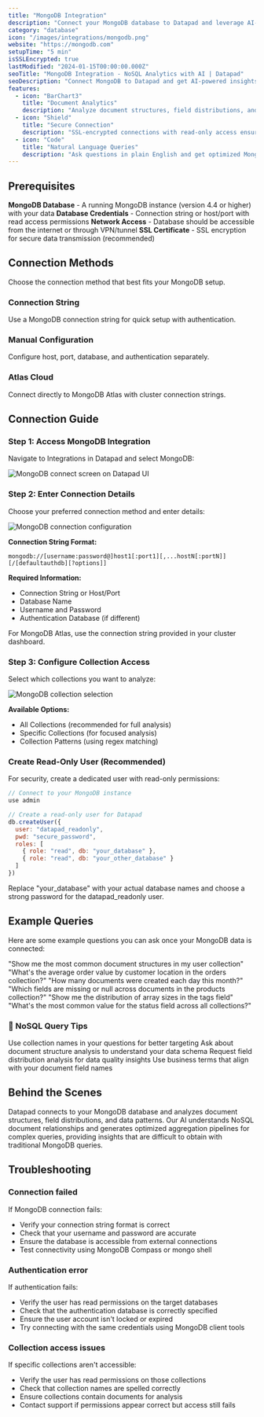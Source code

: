 ```yaml
---
title: "MongoDB Integration"
description: "Connect your MongoDB database to Datapad and leverage AI-powered analytics for NoSQL data, document analysis, and complex aggregation insights."
category: "database"
icon: "/images/integrations/mongodb.png"
website: "https://mongodb.com"
setupTime: "5 min"
isSSLEncrypted: true
lastModified: "2024-01-15T00:00:00.000Z"
seoTitle: "MongoDB Integration - NoSQL Analytics with AI | Datapad"
seoDescription: "Connect MongoDB to Datapad and get AI-powered insights from your NoSQL document database with natural language queries."
features:
  - icon: "BarChart3"
    title: "Document Analytics"
    description: "Analyze document structures, field distributions, and data patterns across collections with AI insights."
  - icon: "Shield"
    title: "Secure Connection"
    description: "SSL-encrypted connections with read-only access ensure your MongoDB data remains secure."
  - icon: "Code"
    title: "Natural Language Queries"
    description: "Ask questions in plain English and get optimized MongoDB aggregation pipelines automatically."
---
```


## Prerequisites

<FeatureItem>**MongoDB Database** - A running MongoDB instance (version 4.4 or higher) with your data</FeatureItem>
<FeatureItem>**Database Credentials** - Connection string or host/port with read access permissions</FeatureItem>
<FeatureItem>**Network Access** - Database should be accessible from the internet or through VPN/tunnel</FeatureItem>
<FeatureItem>**SSL Certificate** - SSL encryption for secure data transmission (recommended)</FeatureItem>

## Connection Methods

Choose the connection method that best fits your MongoDB setup.

### Connection String
Use a MongoDB connection string for quick setup with authentication.

### Manual Configuration
Configure host, port, database, and authentication separately.

### Atlas Cloud
Connect directly to MongoDB Atlas with cluster connection strings.

## Connection Guide

### Step 1: Access MongoDB Integration

Navigate to Integrations in Datapad and select MongoDB:

![MongoDB connect screen on Datapad UI](/images/docs/mongodb-connect.png)

### Step 2: Enter Connection Details

Choose your preferred connection method and enter details:

![MongoDB connection configuration](/images/docs/mongodb-config.png)

**Connection String Format:**
```
mongodb://[username:password@]host1[:port1][,...hostN[:portN]][/[defaultauthdb][?options]]
```

**Required Information:**
- Connection String or Host/Port
- Database Name
- Username and Password
- Authentication Database (if different)

<StepItem>For MongoDB Atlas, use the connection string provided in your cluster dashboard.</StepItem>

### Step 3: Configure Collection Access

Select which collections you want to analyze:

![MongoDB collection selection](/images/docs/mongodb-collections.png)

**Available Options:**
- All Collections (recommended for full analysis)
- Specific Collections (for focused analysis)
- Collection Patterns (using regex matching)

### Create Read-Only User (Recommended)

For security, create a dedicated user with read-only permissions:

```javascript
// Connect to your MongoDB instance
use admin

// Create a read-only user for Datapad
db.createUser({
  user: "datapad_readonly",
  pwd: "secure_password",
  roles: [
    { role: "read", db: "your_database" },
    { role: "read", db: "your_other_database" }
  ]
})
```

<WarningItem>Replace "your_database" with your actual database names and choose a strong password for the datapad_readonly user.</WarningItem>

## Example Queries

Here are some example questions you can ask once your MongoDB data is connected:

<StepItem>"Show me the most common document structures in my user collection"</StepItem>
<StepItem>"What's the average order value by customer location in the orders collection?"</StepItem>
<StepItem>"How many documents were created each day this month?"</StepItem>
<StepItem>"Which fields are missing or null across documents in the products collection?"</StepItem>
<StepItem>"Show me the distribution of array sizes in the tags field"</StepItem>
<StepItem>"What's the most common value for the status field across all collections?"</StepItem>

### 💬 NoSQL Query Tips

<TipItem>Use collection names in your questions for better targeting</TipItem>
<TipItem>Ask about document structure analysis to understand your data schema</TipItem>
<TipItem>Request field distribution analysis for data quality insights</TipItem>
<TipItem>Use business terms that align with your document field names</TipItem>

## Behind the Scenes

Datapad connects to your MongoDB database and analyzes document structures, field distributions, and data patterns. Our AI understands NoSQL document relationships and generates optimized aggregation pipelines for complex queries, providing insights that are difficult to obtain with traditional MongoDB queries.

## Troubleshooting

### Connection failed
If MongoDB connection fails:
- Verify your connection string format is correct
- Check that your username and password are accurate
- Ensure the database is accessible from external connections
- Test connectivity using MongoDB Compass or mongo shell

### Authentication error
If authentication fails:
- Verify the user has read permissions on the target databases
- Check that the authentication database is correctly specified
- Ensure the user account isn't locked or expired
- Try connecting with the same credentials using MongoDB client tools

### Collection access issues
If specific collections aren't accessible:
- Verify the user has read permissions on those collections
- Check that collection names are spelled correctly
- Ensure collections contain documents for analysis
- Contact support if permissions appear correct but access still fails
